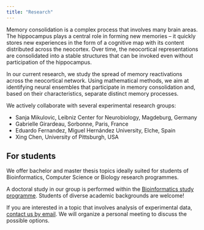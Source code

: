 ```yaml
---
title: "Research"
---
```


Memory consolidation is a complex process that involves many brain areas. The hippocampus plays a central role in forming new memories -- it quickly stores new experiences in the form of a cognitive map with its content distributed across the neocortex. Over time, the neocortical representations are consolidated into a stable structures that can be invoked even without participation of the hippocampus.

In our current research, we study the spread of memory reactivations across the neocortical network. Using mathematical methods, we aim at identifying neural ensembles that participate in memory consolidation and, based on their characteristics, separate distinct memory processes.

We actively collaborate with several experimental research groups:

- Sanja Mikulovic, Leibniz Center for Neurobiology, Magdeburg, Germany
- Gabrielle Girardeau, Sorbonne, Paris, France 
- Eduardo Fernandez, Miguel Hernández University, Elche, Spain
- Xing Chen, University of Pittsburgh, USA

## For students

We offer bachelor and master thesis topics ideally suited for students of Bioinformatics, Computer Science or Biology research programmes.

A doctoral study in our group is performed within the <a href="https://bioinformatics.cuni.cz/program/phd.html">Bioinformatics study programme</a>. Students of diverse academic backgrounds are welcome!


If you are interested in a topic that involves analysis of experimental data, <a href="mailto:karolina.korvasova@matfyz.cuni.cz">contact us by email</a>. We will organize a personal meeting to discuss the possible options.
